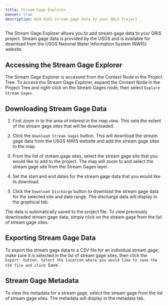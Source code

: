 ```yaml
---
title: Stream Gage Explorer
banner: true
description: Add USGS stream gage data to your QRiS Project
---
```


The Stream Gage Explorer allows you to add stream gage data to your QRiS project. Stream gage data is provided by the USGS and is available for download from the USGS National Water Information System (NWIS) website.

## Accessing the Stream Gage Explorer

The Stream Gage Explorer is accessed from the Context Node in the Project Tree. To access the Stream Gage Explorer, expand the Context Node in the Project Tree and right-click on the Stream Gages node, then select `Explore Stream Gages`.

## Downloading Stream Gage Data

1. First zoom in to the area of interest in the map view. This sets the extent of the stream gage sites that will be downloaded.

2. Click the `Download Stream Gages` button. This will download the stream gage data from the USGS NWIS website and add the stream gage sites to the map.

3. From the list of stream gage sites, select the stream gage site that you would like to add to the project. The map will zoom  to and select the stream gage site from the Stream Gages layer.

4. Set the start and end dates for the stream gage data that you would like to download.

5. Click the `Download Discharge` button to download the stream gage data for the selected site and date range. The discharge data will display in the graphical tab.

The data is automatically saved to the project file. To view previously downloaded stream gage data, simply click on the stream gage from the list of stream gage sites.

## Exporting Stream Gage Data

To export the stream gage data to a CSV file for an individual stream gage, make sure it is selected in the list of stream gage sites, then click the `Export' button. Select the location where you would like to save the CSV file and click `Save`.

## Stream Gage Metadata

To view the metadata for a stream gage, select the stream gage from the list of stream gage sites. The metadata will display in the metadata tab.